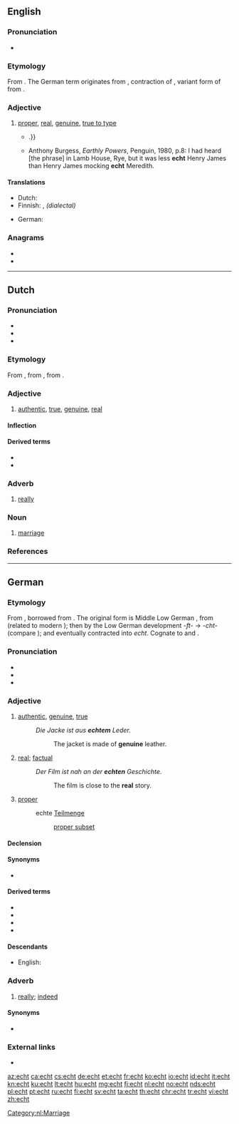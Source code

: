 {{also|-echt}}
==English==
{{was wotd|2011|December|2}}

===Pronunciation===
* {{IPA|/ɛkt/|lang=en}}

===Etymology===
From {{etyl|de|en}} {{m|de|echt||real}}. The German term originates from {{etyl|gml|en}} {{m|gml|echt||lawful, genuine}}, contraction of {{m|gml|ehacht}}, variant form of {{m|gml|ehaft||lawful, pertaining to the law}} from {{m|gml|e|ê(e)|law, marriage}}.

===Adjective===
{{en-adj}}

# [[proper]], [[real]], [[genuine]], [[true to type]]
#* {{quote-journal|2009|January 18|Ross Douthat|When Buckley Met Reagan|New York Times|url=http://www.nytimes.com/2009/01/18/books/review/Douthat-t.html|passage=An '''echt''' Burkean with a snob’s disdain for the contemporary Republican Party, Hart hinted at a road not taken{{...|, in which a Buckley-led conservative intelligentsia might have labored to infiltrate and convert the liberal-leaning Eastern Establishment, rather than making common cause with Sunbelt populists, Reagan Democrats and other faintly embarrassing constituencies}}.}}
#* Anthony Burgess, ''Earthly Powers'', Penguin, 1980, p.8: I had heard [the phrase] in Lamb House, Rye, but it was less '''echt''' Henry James than Henry James mocking '''echt''' Meredith.

====Translations====
{{trans-top|genuine}}
* Dutch: {{t+|nl|echt}}
* Finnish: {{t+|fi|aito}}, ''(dialectal)'' {{t+|fi|ehta}}
{{trans-mid}}
* German: {{t+|de|echt}}
{{trans-bottom}}

===Anagrams===
* {{l|en|etch}}
* {{l|en|tech}}

----

==Dutch==

===Pronunciation===
* {{rhymes|ɛxt|lang=nl}}
* {{IPA|/ɛxt/|lang=nl}}
* {{audio|Nl-echt.ogg|audio|lang=nl}}

===Etymology===
From {{inh|nl|dum|echt}}, from {{inh|nl|odt|*ēhaft}}, from {{inh|nl|gem-pro|*aiwahaftaz}}.

===Adjective===
{{nl-adj}}

# [[authentic]], [[true]], [[genuine]], [[real]]
#: {{syn|nl|waar}}
#: {{ant|nl|onecht|nep|vals}}

====Inflection====
{{nl-decl-adj}}

====Derived terms====
* {{l|nl|onecht}}
* {{l|nl|in het echt}}

===Adverb===
{{nl-adv}}

# [[really]]

===Noun===
{{nl-noun|m|-|-}}

# [[marriage]]
#: {{ux|nl|In de echt verbinden|t=to bind in matrimony}}

===References===
<references/>

[[Category:nl:Marriage]]

----

==German==

===Etymology===
From {{etyl|gmh|de}} {{m|gmh|echt}}, borrowed from {{etyl|gml|de}} {{m|gml|echt||lawful, genuine}}. The original form is Middle Low German {{m|gml|ēhaft||lawful}}, from {{m|gml|ē||law}} (related to modern {{m|de|Ehe}}); then {{m|gml|ēhacht}} by the Low German development ''-ft-'' → ''-cht-'' (compare {{m|de|Nichte}}); and eventually contracted into ''echt''. Cognate to {{cog|goh|ēhaft||honourable}} and {{cog|nl|echt}}.

===Pronunciation===
* {{IPA|/ɛçt/|lang=de}}
* {{audio|De-at-echt.ogg|audio (Austria)|lang=de}}
* {{rhymes|ɛçt|lang=de}}

===Adjective===
{{de-adj|er|echtesten}}

# [[authentic]], [[genuine]], [[true]]
#: ''Die Jacke ist aus '''echtem''' Leder.''
#:: The jacket is made of '''genuine''' leather.
# {{lb|de|chiefly|colloquial}} [[real]]; [[factual]]
#: ''Der Film ist nah an der '''echten''' Geschichte.''
#:: The film is close to the '''real''' story.
# {{lb|de|maths}} [[proper]]
#: echte [[Teilmenge]]
#:: [[proper subset]]

====Declension====
{{de-decl-adj|echt|echter|echtest}}

====Synonyms====
* {{sense|real}} {{l|de|wirklich}}

====Derived terms====
* {{l|de|echtgolden}}
* {{l|de|Echtheit}}
* {{l|de|echtsilbern}}
* {{l|de|in echt}}

====Descendants====
* English: {{l|en|echt}}

===Adverb===
{{de-adv}}

# {{lb|de|chiefly|colloquial}} [[really]]; [[indeed]]

====Synonyms====
* {{l|de|wirklich}}

===External links===
* {{R:Duden}}

[[az:echt]]
[[ca:echt]]
[[cs:echt]]
[[de:echt]]
[[et:echt]]
[[fr:echt]]
[[ko:echt]]
[[io:echt]]
[[id:echt]]
[[it:echt]]
[[kn:echt]]
[[ku:echt]]
[[lt:echt]]
[[hu:echt]]
[[mg:echt]]
[[fj:echt]]
[[nl:echt]]
[[no:echt]]
[[nds:echt]]
[[pl:echt]]
[[pt:echt]]
[[ru:echt]]
[[fi:echt]]
[[sv:echt]]
[[ta:echt]]
[[th:echt]]
[[chr:echt]]
[[tr:echt]]
[[vi:echt]]
[[zh:echt]]